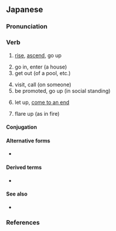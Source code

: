 ==Japanese==
{{ja-kanjitab|あ|sort=あがる|yomi=kun}}

===Pronunciation===
{{ja-pron|あがる|acc=0|acc_ref=DJR|yomi=k}}
{{ja-ojad}}

===Verb===
{{ja-verb|type=1|tr=intrans|あがる}}
{{ja-vp|上げる|上がる}}

# [[rise]], [[ascend]], go up
#: {{ja-usex|[[レベル]] が '''上がりました'''。|レベル が '''あがりました'''。|You have '''gone up''' a level.}}
#: {{ja-usex|[[階%段]] を '''上がる'''。|かい%だん を '''あがる'''。|I'll '''go up''' the [[stairs]].}}
#: {{ja-usex|[[風%船]] が '''上がった'''。|ふう%せん が '''あがった'''。|The balloon '''went up'''.}}
# go in, enter (a house)
# get out (of a pool, etc.)
#: {{ja-usex|[[お風呂]]から'''上がる'''|お-ふろ から ''あがる''|to ''exit'' the bath}}
# visit, call (on someone)
# be promoted, go up (in social standing)
#: {{ja-usex|２%[[年]]に'''上がる'''。|に%-ねん に '''あがる'''。|To '''move up''' to the second grade.}}
# let up, [[come to an end]]
#: {{ja-usex|[[雨]]が'''上がった'''。|あめ が '''あがった'''。|The [[rain]] '''let up'''.}}
# flare up (as in fire)

====Conjugation====
{{ja-go-ru|あが}}
{{ja-conj-bungo|あが|4-r}}

====Alternative forms====
* {{ja-r|上る|あがる}}

====Derived terms====
* {{m|ja|やがる|tr=yagaru}}

====See also====
* {{ja-r|登る|のぼる|gloss=climb, go up}}

===References===
<references/>